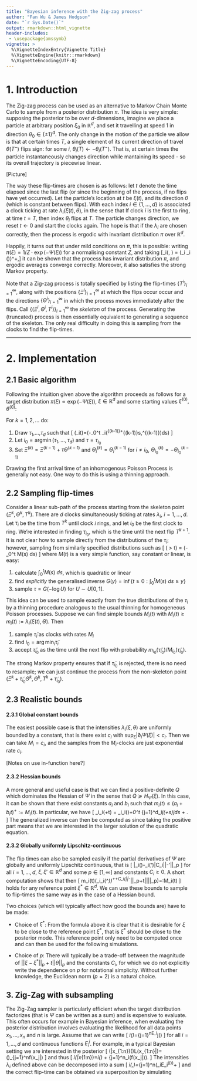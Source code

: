 ```yaml
---
title: "Bayesian inference with the Zig-zag process"
author: "Fan Wu & James Hodgson"
date: "`r Sys.Date()`"
output: rmarkdown::html_vignette
header-includes:
 - \usepackage{amssymb}
vignette: >
  %\VignetteIndexEntry{Vignette Title}
  %\VignetteEngine{knitr::rmarkdown}
  %\VignetteEncoding{UTF-8}
---
```


# 1. Introduction

The Zig-zag process can be used as an alternative to Markov Chain Monte Carlo to sample from a posterior distribution $\pi$. The idea is very simple: supposing the posterior to be over $d$-dimensions, imagine we place a particle at arbitrary position $\xi_0$ in $\mathbb{R}^d$, and set it travelling at speed $1$ in direction $\theta_0 \in \{ \pm 1 \}^d$. The only change in the motion of the particle we allow is that at certain times $T$, a single element of its current direction of travel $\theta(T^-)$ flips sign: for some $i$, $\theta_i(T) \leftarrow - \theta_i(T^-)$. That is, at certain times the particle instantaneously changes direction while mantaining its speed - so its overall trajectory is piecewise linear. 

[Picture]

The way these flip-times are chosen is as follows: let $t$ denote the time elapsed since the last flip (or since the beginning of the process, if no flips have yet occurred). Let the particle's location at $t$ be $\xi(t)$, and its direction $\theta$ (which is constant between flips). With each index $i \in \{1,\dots,d \}$ is associated a clock ticking at rate $\lambda_i(\xi(t),\theta)$, in the sense that
\begin{eqnarray}
\mathbb{P}( \text{clock} \ i \ \text{has} \ \textbf{not} \ \text{rung by time} \ t) = \exp( - \int_0^s \lambda_i(\xi(s),\theta) \ ds).
\end{eqnarray}
If clock $i$ is the first to ring, at time $t=T$, then index $\theta_i$ flips at $T$. The particle changes direction, we reset $t \leftarrow 0$ and start the clocks again. The hope is that if the $\lambda_i$ are chosen correctly, then the process is ergodic with invariant distribution $\pi$ over $\mathbb{R}^d$. 

Happily, it turns out that under mild conditions on $\pi$, this is possible: writing $\pi(\xi) = 1/Z \cdot \exp( - \Psi(\xi))$ for a normalising constant $Z$, and taking 
\[\lambda_i(\xi, \theta) = (\theta_i \partial_i \Psi(\xi))^+,\]
it can be shown that the process has invariant distribution $\pi$, and ergodic averages converge correctly. Moreover, it also satisfies the strong Markov property.

Note that a Zig-zag process is totally specified by listing the flip-times $\{T^i\}_{i=1}^\infty$, along with the positions $\{\Xi^i\}_{i=1}^\infty$ at which the flips occur occur and the directions $\{\Theta^i\}_{i=1}^\infty$ in which the process moves immediately after the flips. Call $\{(\Xi^i, \Theta^i, T^i)\}_{i=1}^\infty$ the $\textit{skeleton}$ of the process. Generating the (truncated) process is then essentially equivalent to generating a sequence of the skeleton. The only real difficulty in doing this is sampling from the clocks to find the flip-times. 

----------
# 2. Implementation

## 2.1 Basic algorithm

Following the intuition given above the algorithm proceeds as follows for a target distribution $\pi(\xi)\propto\exp(-\Psi(\xi))$, $\xi \in \mathbb{R}^d$ and some starting values $\xi^{(0)}, \theta^{(0)}$:

For $k=1,2,...$ do:

1) Draw $\tau_1$,...,$\tau_d$ such that 
\[ \mathbb{P}(\tau_i\ge t)=\exp(-\int_0^t \lambda_i(\xi^{(k-1)}+\theta^{(k-1)}s,\theta^{(k-1)})ds) \]
2) Let $i_0=\operatorname{argmin}(\tau_1,...,\tau_d)$ and $\tau=\tau_{i_0}$
3) Set $\Xi^{(k)}=\Xi^{(k-1)}+\tau\Theta^{(k-1)}$ and $\Theta^{(k)}_i=\Theta^{(k-1)}_i$ for $i\neq i_0$, $\Theta^{(k)}_{i_0}=-\Theta^{(k-1)}_{i_0}$  

Drawing the first arrival time of an inhomogenous Poisson Process is generally not easy. One way to do this is using a thinning approach.

## 2.2 Sampling flip-times

Consider a linear sub-path of the process starting from the skeleton point $(\Xi^k,\Theta^k,T^k)$. There are $d$ clocks simultaneously ticking at rates $\lambda_i, \ i=1,\dots,d$. Let $\tau_i$ be the time from $T^k$ until clock $i$ rings, and let $i_0$ be the first clock to ring. We're interested in finding $\tau_{i_0}$, which is the time until the next flip $T^{k+1}$. It is not clear how to sample directly from the distributions of the $\tau_i$; however, sampling from similarly specified distributions such as 
\[ \mathbb{P}( \tau > t) = \exp(- \int_0^t M(s) ds) \] where $M(t)$ is a very simple function, say constant or linear, is easy: 

1) calculate $\int_0^t M(s) \ ds$, which is quadratic or linear
2) find $\textit{explicitly}$ the generalised inverse $G(y) = \inf \{ t \geq 0: \int_0^t M(s) \ ds \geq y \}$ 
3) sample $\tau = G( - \log U)$ for $U \sim U[0,1]$.  

This idea can be used to sample exactly from the true distributions of the $\tau_i$ by a thinning procedure analogous to the usual thinning for homogeneous Poisson processes. Suppose we can find simple bounds $M_i(t)$ with $M_i(t) \geq m_i(t) := \lambda_i(\xi(t), \Theta)$. Then 

1) sample $\tilde \tau_i$ as clocks with rates $M_i$
2) find $i_0 = \arg \min_i \tilde \tau_i$
3) accept $\tilde \tau_{i_0}$ as the time until the next flip with probability $m_{i_0} (\tilde \tau_{i_0})/M_{i_0} (\tilde \tau_{i_0})$. 

The strong Markov property ensures that if $\tilde \tau_{i_0}$ is rejected, there is no need to resample; we can just continue the process from the non-skeleton point $(\Xi^k + \tilde \tau_{i_0} \Theta^k,\Theta^k,T^k + \tilde \tau_{i_0})$.

## 2.3 Realistic bounds

#### 2.3.1 Global constant bounds

The easiest possible case is that the intensities $\lambda_i(\xi,\theta)$ are uniformly bounded by a constant, that is there exist $c_i$ with $\sup_{\xi} | \partial_i \Psi(\xi) | < c_i$. Then we can take $M_i = c_i$, and the samples from the $M_i$-clocks are just exponential rate $c_i$. 

[Notes on use in-function here?]

#### 2.3.2 Hessian bounds

A more general and useful case is that we can find a positive-definite $Q$ which dominates the Hessian of $\Psi$ in the sense that $Q \succcurlyeq H_\Psi(\xi)$. In this case, it can be shown that there exist constants $a_i$ and $b_i$ such that $m_i(t) \leq (a_i + b_i t)^+ := M_i(t)$. In particular, we have
\[
\theta_i\partial_i\Psi(\xi+\theta t) = \theta_i\partial_i\Psi(\xi)+\int_0^t \sum_{j=1}^d\partial_i\partial_j\Psi(\xi+\theta s)\theta_jds \le \underbrace{\theta_i\partial_i\Psi(\xi)}_\text{$a_i$} + \underbrace{\int_0^t ||Qe_i||_2||\theta||_2 ds}_\text{$b_i$}.
\]
The generalized inverse can then be computed as 
\begin{align*}
G(y)&=\inf\{t\ge 0: \int_0^t (a_i+b_i s)^+ds\ge y\}\\
&=\max(t\ge 0:at+\frac{1}{2}bt^2=y)\\
&=-\frac{a}{b}+\sqrt{\Big(\frac{a}{b}\Big)^2+\frac{2y}{b}},
\end{align*}
since taking the positive part means that we are interested in the larger solution of the quadratic equation.

#### 2.3.2 Globally uniformly Lipschitz-continuous

The flip times can also be sampled easily if the partial derivatives of $\Psi$ are globally and uniformly Lipschitz continuous, that is 
\[
|\partial_i\Psi(\xi)-\partial_i\Psi(\xi')|\le C_i||\xi-\xi'||_p
\]
for all $i=1,...,d$, $\xi,\xi'\in \mathbb{R}^d$ and some $p\in [1,\infty]$ and constants $C_i\ge 0$.
A short computation shows that then
\[
m_i(t)\le (\theta_i\partial_i\Psi(\xi^*))^++C_i(||\xi-\xi^*||_p+t||\theta||_p)=:M_i(t)
\]
holds for any reference point $\xi^*\in \mathbb{R}^d$. We can use these bounds to sample to flip-times the same way as in the case of a Hessian bound.

Two choices (which will typically affect how good the bounds are) have to be made:

- Choice of $\xi^*$: From the formula above it is clear that it is desirable for $\xi$ to be close to the reference point $\xi^*$, that is $\xi^*$ should be close to the posterior mode. This reference point only need to be computed once and can then be used for the following simulations.

- Choice of $p$: There will typically be a trade-off between the magnitude of $||\xi-\xi^*||_p+t||\theta||_p$ and the constants $C_i$, for which we do not explicitly write the dependence on $p$ for notational simplicity. Without further knowledge, the Euclidean norm ($p=2$) is a natural choice.

## 3. Zig-Zag with subsampling

The Zig-Zag sampler is particularly efficient when the target distribution factorizes (that is $\Psi$ can be written as a sum) and is expensive to evaluate. This often occurs for example in Bayesian inference, when evaluating the posterior distribution involves evaluating the likelihood for all data points $x_1,...,x_n$ and $n$ is large. Assume that we can write
\[
\partial_i\Psi(\xi)=\frac{1}{n}\sum_{j=1}^nE_i^j(\xi)
\]
for all $i=1,...,d$ and continuous functions $E_i^j$. For example, in a typical Bayesian setting we are interested in the posterior
\[
\pi(\xi|x_{1:n})\propto \pi(\xi)L(x_{1:n}|\xi)=\pi(\xi)\prod_{j=1}^nf(x_j|\xi)
\]
and thus
\[
\partial_i\log\pi(\xi|x_{1:n})=\partial_i\log\pi(\xi) + \sum_{j=1}^n\partial_i\log(f(x_j|\xi)).
\]
The intensities $\lambda_i$ defined above can be decomposed into a sum
\[
\lambda_i(\xi,\theta)=\frac{1}{n}\sum_{j=1}^n(\theta_iE_i^j(\xi))^+
\]
and the correct flip-time can be obtained via superposition by simulating 








